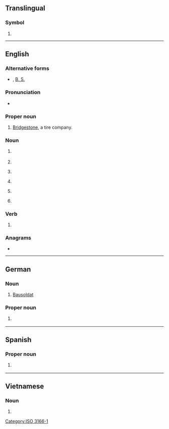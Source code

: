 {{also|Appendix:Variations of "bs"}}
==Translingual==

===Symbol===
{{head|mul|symbol}}

# {{n-g|The [[ISO]] 3166-1 two-letter (alpha-2) code for [[Bahamas]].}}

[[Category:ISO 3166-1]]

----

==English==

===Alternative forms===
* {{l|en|B.S.}}, [[B. S.]]

===Pronunciation===
* {{audio|en|En-au-BS.ogg|Audio (AU)}}

===Proper noun===
{{en-proper noun}}

# {{lb|en|automotive}} [[w:Bridgestone|Bridgestone]], a tire company.

===Noun===
{{en-noun|~}}

# {{lb|en|US}} {{abbreviation of|en|Bachelor of Science}}
#: {{syn|en|BSc}}
# {{abbreviation of|en|Bachelor of Surgery}}
# {{lb|en|baseball}} {{abbreviation of|en|[[blown save]]s}}
# {{lb|en|accounting}} {{abbreviation of|en|balance sheet}}
# {{lb|en|slang|euphemism|chiefly|North American}} {{abbreviation of|en|bullshit}}
# {{init of|en|Bartter syndrome}}

===Verb===
{{en-verb|~es|+|+}}

# {{euphemistic form of|en|bullshit}}

===Anagrams===
* {{anagrams|en|a=bs|SB|s/b|sb}}

{{c|en|Academic degrees}}

----

==German==

===Noun===
{{head|de|noun}}

# [[Bausoldat]]

===Proper noun===
{{head|de|proper noun}}

# {{form of|de|{{w|ISO 3166-2:CH}} code|{{l|de|Basel-Stadt}}}} {{q|canton}}

----

==Spanish==

===Proper noun===
{{es-proper noun|f}}

# {{lb|es|Mexico}} {{initialism of|es|Baja California Sur}}

----

==Vietnamese==

===Noun===
{{vi-noun}}

# {{abbreviation of|vi|bác sĩ}}